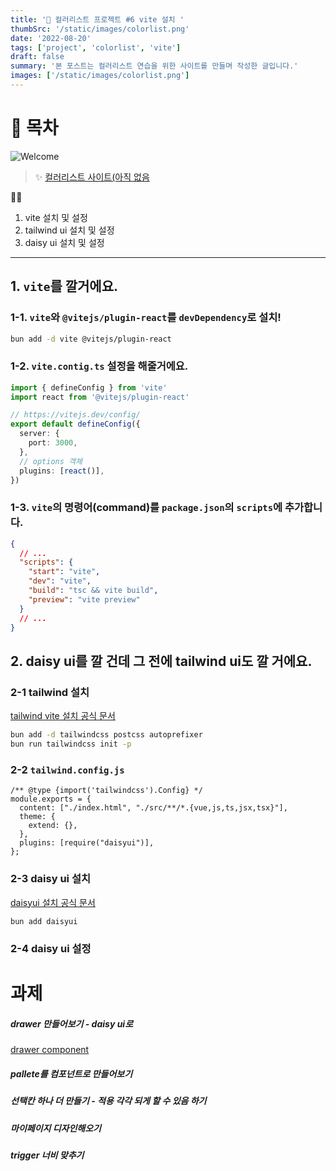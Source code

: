 ```yaml
---
title: '🎉 컬러리스트 프로젝트 #6 vite 설치 '
thumbSrc: '/static/images/colorlist.png'
date: '2022-08-20'
tags: ['project', 'colorlist', 'vite']
draft: false
summary: '본 포스트는 컬러리스트 연습을 위한 사이트를 만들며 작성한 글입니다.'
images: ['/static/images/colorlist.png']
---
```


# 📌 목차

![Welcome](/static/images/colorlist.png)

> ✨ [컬러리스트 사이트(아직 없음](https://www.)

💁🏻

1. vite 설치 및 설정
2. tailwind ui 설치 및 설정
3. daisy ui 설치 및 설정

---

## 1. `vite`를 깔거에요.

### 1-1. `vite`와 `@vitejs/plugin-react`를 `devDependency`로 설치!

```bash
bun add -d vite @vitejs/plugin-react
```

### 1-2. `vite.contig.ts` 설정을 해줄거에요.

```ts
import { defineConfig } from 'vite'
import react from '@vitejs/plugin-react'

// https://vitejs.dev/config/
export default defineConfig({
  server: {
    port: 3000,
  },
  // options 객체
  plugins: [react()],
})
```

### 1-3. `vite`의 명령어(command)를 `package.json`의 `scripts`에 추가합니다.

```json
{
  // ...
  "scripts": {
    "start": "vite",
    "dev": "vite",
    "build": "tsc && vite build",
    "preview": "vite preview"
  }
  // ...
}
```

## 2. daisy ui를 깔 건데 그 전에 tailwind ui도 깔 거에요.

### 2-1 tailwind 설치

[tailwind vite 설치 공식 문서](https://tailwindcss.com/docs/guides/vite)

```bash
bun add -d tailwindcss postcss autoprefixer
bun run tailwindcss init -p
```

### 2-2 `tailwind.config.js`

```
/** @type {import('tailwindcss').Config} */
module.exports = {
  content: ["./index.html", "./src/**/*.{vue,js,ts,jsx,tsx}"],
  theme: {
    extend: {},
  },
  plugins: [require("daisyui")],
};
```

### 2-3 daisy ui 설치

[daisyui 설치 공식 문서](https://daisyui.com/docs/install/)

```bash
bun add daisyui
```

### 2-4 daisy ui 설정

# 과제

##### drawer 만들어보기 - daisy ui로

[drawer component](https://daisyui.com/components/drawer/)

##### pallete를 컴포넌트로 만들어보기

##### 선택칸 하나 더 만들기 - 적용 각각 되게 할 수 있음 하기

##### 마이페이지 디자인해오기

##### trigger 너비 맞추기
